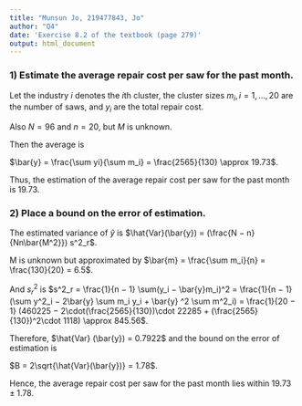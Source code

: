 ---
title: "Munsun Jo, 219477843, Jo"
author: "Q4"
date: 'Exercise 8.2 of the textbook (page 279)'
output: html_document
---

### 1) Estimate the average repair cost per saw for the past month. 

Let the industry $i$ denotes the $i$th cluster, the cluster sizes $m_i, i = 1, ..., 20$ are the number of saws, and $y_i$ are the total repair cost.

Also $N=96$ and $n=20$, but $M$ is unknown.

Then the average is

$\bar{y} = \frac{\sum yi}{\sum m_i} = \frac{2565}{130} \approx 19.73$.

Thus, the estimation of the average repair cost per saw for the past month is 19.73.


### 2) Place a bound on the error of estimation.

The estimated variance of $\hat{y}$ is $\hat{Var}(\bar{y}) = (\frac{N − n} {Nn\bar{M^2}}) s^2_r$.

M is unknown but approximated by $\bar{m} = \frac{\sum m_i}{n} = \frac{130}{20} = 6.5$.

And $s^2_r$ is $s^2_r = \frac{1}{n − 1} \sum(y_i − \bar{y}m_i)^2 = \frac{1}{n − 1} (\sum y^2_i − 2\bar{y} \sum m_i y_i + \bar{y} ^2 \sum m^2_i) = \frac{1}{20 − 1} (460225 − 2\cdot(\frac{2565}{130})\cdot 22285 + (\frac{2565}{130})^2\cdot 1118) \approx 845.56$.

Therefore, $\hat{Var} (\bar{y}) = 0.7922$ and the bound on the error of estimation is 

$B = 2\sqrt{\hat{Var}(\bar{y})} = 1.78$.

Hence, the average repair cost per saw for the past month lies within $19.73 ± 1.78$.